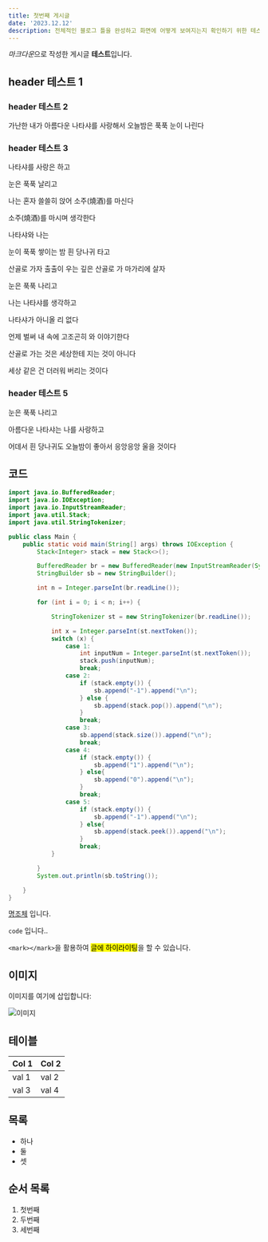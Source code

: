 ```yaml
---
title: 첫번째 게시글
date: '2023.12.12'
description: 전체적인 블로그 틀을 완성하고 화면에 어떻게 보여지는지 확인하기 위한 테스트 글입니다.
---
```


*마크다운*으로 작성한 게시글 **테스트**입니다.

## header 테스트 1
### header 테스트 2
가난한 내가
아름다운 나타샤를 사랑해서
오늘밤은 푹푹 눈이 나린다

### header 테스트 3
나타샤를 사랑은 하고

눈은 푹푹 날리고

나는 혼자 쓸쓸히 앉어 소주(燒酒)를 마신다

소주(燒酒)를 마시며 생각한다

나타샤와 나는

눈이 푹푹 쌓이는 밤 흰 당나귀 타고

산골로 가자 출출이 우는 깊은 산골로 가 마가리에 살자

눈은 푹푹 나리고

나는 나타샤를 생각하고

나타샤가 아니올 리 없다

언제 벌써 내 속에 고조곤히 와 이야기한다

산골로 가는 것은 세상한테 지는 것이 아니다

세상 같은 건 더러워 버리는 것이다
### header 테스트 5
눈은 푹푹 나리고

아름다운 나타샤는 나를 사랑하고

어데서 흰 당나귀도 오늘밤이 좋아서 응앙응앙 울을 것이다


## 코드
```java
import java.io.BufferedReader;
import java.io.IOException;
import java.io.InputStreamReader;
import java.util.Stack;
import java.util.StringTokenizer;

public class Main {
    public static void main(String[] args) throws IOException {
        Stack<Integer> stack = new Stack<>();

        BufferedReader br = new BufferedReader(new InputStreamReader(System.in));
        StringBuilder sb = new StringBuilder();

        int n = Integer.parseInt(br.readLine());

        for (int i = 0; i < n; i++) {

            StringTokenizer st = new StringTokenizer(br.readLine());

            int x = Integer.parseInt(st.nextToken());
            switch (x) {
                case 1:
                    int inputNum = Integer.parseInt(st.nextToken());
                    stack.push(inputNum);
                    break;
                case 2:
                    if (stack.empty()) {
                        sb.append("-1").append("\n");
                    } else {
                        sb.append(stack.pop()).append("\n");
                    }
                    break;
                case 3:
                    sb.append(stack.size()).append("\n");
                    break;
                case 4:
                    if (stack.empty()) {
                        sb.append("1").append("\n");
                    } else{
                        sb.append("0").append("\n");
                    }
                    break;
                case 5:
                    if (stack.empty()) {
                        sb.append("-1").append("\n");
                    } else{
                        sb.append(stack.peek()).append("\n");
                    }
                    break;
            }

        }
        System.out.println(sb.toString());

    }
}
```

[명조체](https://ko.wikipedia.org/wiki/%EB%AA%85%EC%A1%B0%EC%B2%B4) 입니다.

`code` 입니다..

`<mark></mark>`을 활용하여 <mark>글에 하이라이팅</mark>을 할 수 있습니다.


## 이미지

이미지를 여기에 삽입합니다:

![이미지](/img/test.jpg)



## 테이블
| Col 1 | Col 2 |
| ----- | ----- |
| val 1 | val 2 |
| val 3 | val 4 |

## 목록
- 하나
- 둘
- 셋

## 순서 목록
1. 첫번째
2. 두번째
3. 세번째
